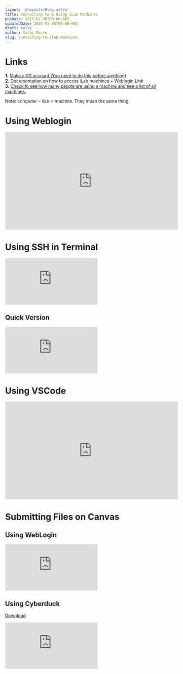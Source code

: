 ```yaml
---
layout: '@layouts/Blog.astro'
title: Connecting to & Using iLab Machines
pubDate: 2025-02-06T00:00:00Z 
updatedDate: 2025-03-05T00:00:00Z
draft: false
author: Sarai Marte
slug: connecting-to-ilab-machines
---
```



# Links 

**1.** <a href = "https://services.cs.rutgers.edu/accounts/">Make a CS account (You need to do this before anything) </a>    
**2.** <a href = "https://resources.cs.rutgers.edu/docs/using-cs-weblogin-to-access-ilab-machines/">Documentation on how to access iLab machines + Weblogin Link</a>  
**3.** <a href = "https://report.cs.rutgers.edu/nagiosnotes/iLab-machines.html">Check to see how many people are using a machine and see a list of all machines.</a>  

Note: computer = ilab = machine. They mean the same thing. 

# Using Weblogin 

<iframe width="560" height="315" src="https://www.youtube.com/embed/QpkQ71KG6nM?si=XMmYDH3VTfHOSzTI&amp;start=235" title="YouTube video player" frameborder="0" allow="accelerometer; autoplay; clipboard-write; encrypted-media; gyroscope; picture-in-picture; web-share" referrerpolicy="strict-origin-when-cross-origin" allowfullscreen></iframe>

# Using SSH in Terminal

<iframe src="https://www.youtube.com/embed/QpkQ71KG6nM?si=ChDg5Lvfi8_a6BtL&amp;start=553" title="YouTube video player" frameborder="0" allow="accelerometer; autoplay; clipboard-write; encrypted-media; gyroscope; picture-in-picture; web-share" referrerpolicy="strict-origin-when-cross-origin" allowfullscreen></iframe>

## Quick Version 

<iframe src="https://www.youtube.com/embed/K-JVLy78qZ0?si=NC4uTExprYX-3k88&amp;start=5" title="YouTube video player" frameborder="0" allow="accelerometer; autoplay; clipboard-write; encrypted-media; gyroscope; picture-in-picture; web-share" referrerpolicy="strict-origin-when-cross-origin" allowfullscreen></iframe>

# Using VSCode

<iframe width="560" height="315" src="https://www.youtube.com/embed/QpkQ71KG6nM?si=dGSYR0ZUeSqnDXA0&amp;start=818" title="YouTube video player" frameborder="0" allow="accelerometer; autoplay; clipboard-write; encrypted-media; gyroscope; picture-in-picture; web-share" referrerpolicy="strict-origin-when-cross-origin" allowfullscreen></iframe>

# Submitting Files on Canvas 

## Using WebLogin 

<iframe src="https://www.youtube.com/embed/6nMVD0fJ054?si=Z7VFhWjjzxdQ4KOB&amp;start=5" title="YouTube video player" frameborder="0" allow="accelerometer; autoplay; clipboard-write; encrypted-media; gyroscope; picture-in-picture; web-share" referrerpolicy="strict-origin-when-cross-origin" allowfullscreen></iframe>

## Using Cyberduck

<a href = "https://cyberduck.io/download/">Download</a>

<iframe src="https://www.youtube.com/embed/u_fqBvex9NE?si=3jV_6Jlc7Km2mbGD&amp;start=6" title="YouTube video player" frameborder="0" allow="accelerometer; autoplay; clipboard-write; encrypted-media; gyroscope; picture-in-picture; web-share" referrerpolicy="strict-origin-when-cross-origin" allowfullscreen></iframe>
